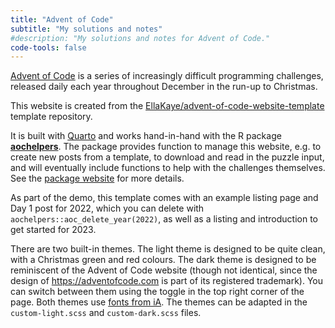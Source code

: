```yaml
---
title: "Advent of Code"
subtitle: "My solutions and notes"
#description: "My solutions and notes for Advent of Code."
code-tools: false
---
```


[Advent of Code](https://adventofcode.com) is a series of increasingly difficult programming challenges, 
released daily each year throughout December in the run-up to Christmas.

This website is created from the  [EllaKaye/advent-of-code-website-template](https://github.com/EllaKaye/advent-of-code-website-template) template repository. 

It is built with [Quarto](https://quarto.org) and works hand-in-hand with the R package [**aochelpers**](https://github.com/EllaKaye/aochelpers). 
The package provides function to manage this website, e.g. to create new posts from a template, 
to download and read in the puzzle input, 
and will eventually include functions to help with the challenges themselves. See the [package website](https://ellakaye.github.io/aochelpers/) for more details.

As part of the demo, this template comes with an example listing page and Day 1 post for 2022, which you can delete with `aochelpers::aoc_delete_year(2022)`, as well as a listing and introduction to get started for 2023.

There are two built-in themes. The light theme is designed to be quite clean, with a Christmas green and red colours. The dark theme is designed to be reminiscent of the Advent of Code website (though not identical, since the design of <https://adventofcode.com> is part of its registered trademark). You can switch between them using the toggle in the top right corner of the page. Both themes use [fonts from iA](https://github.com/iaolo/iA-Fonts). The themes can be adapted in the `custom-light.scss` and `custom-dark.scss` files.



